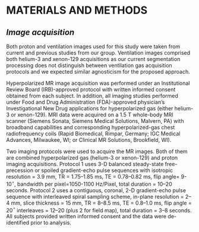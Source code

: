 
# MATERIALS AND METHODS

## _Image acquisition_

Both proton and ventilation images used for this study were taken from current and
previous studies from our group. Ventilation images comprised both helium-3 and 
xenon-129 acquisitions as our current segmentation processing does not distinguish 
between ventilation gas acquisition protocols and we expected similar agnosticism 
for the proposed approach.

Hyperpolarized MR image acquisition was performed under an Institutional Review
Board (IRB)-approved protocol with written informed consent obtained from each 
subject. In addition, all imaging studies \textcolor{blue}{were} performed under Food and Drug 
Administration (FDA)-approved physician’s Investigational New Drug applications 
for hyperpolarized gas (either helium-3 or xenon-129). MRI data were acquired 
on a 1.5 T whole-body MRI scanner (Siemens Sonata, Siemens Medical Solutions, 
Malvern, PA) with broadband capabilities and corresponding hyperpolarized-gas 
chest radiofrequency coils (Rapid Biomedical, Rimpar, Germany; IGC Medical Advances, 
Milwaukee, WI; or Clinical MR Solutions, Brookfield, WI). 

Two imaging protocols were used to acquire the MR images. Both of them are combined 
hyperpolarized gas (helium-3 or xenon-129) and proton imaging acquisitions. Protocol 1
uses 3-D balanced steady-state free-precession or spoiled gradient-echo pulse 
sequences with isotropic resolution = 3.9 mm, TR = 1.75--1.85 ms, TE = 0.78--0.82 ms, 
flip angle= 9-10$^\circ$, bandwidth per pixel=1050-1100 Hz/Pixel, total duration = 10--20 
seconds. Protocol 2 uses a contiguous, coronal, 2-D gradient-echo pulse 
sequence with interleaved spiral sampling scheme, in-plane resolution = 2--4 mm, slice 
thickness = 15 mm, TR = 8--8.5 ms, TE = 0.8--1.0 ms, flip angle = 20$^\circ$ 
interleaves = 12--20 (plus 2 for field map), total duration = 3--8 seconds. 
All subjects provided written informed consent and the data were de-identified 
prior to analysis.
